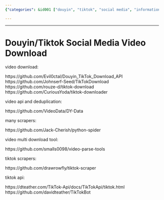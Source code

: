 ```yaml
---
{"categories": &id001 ["douyin", "tiktok", "social media", "information gathering", "scraping", "video sources", "API"], "category": "Video Downloaders", "date": "2023-12-22 23:52:59", "description": "This article provides information on resources for downloading Douyin/TikTok videos. It covers APIs, scrapers, and deduplication tools, along with their respective documentation and a GitHub repository for easy access.", "tags": *id001, "title": "douyin tiktok social media download"}

---
```


------

# Douyin/Tiktok Social Media Video Download

video download:

https://github.com/Evil0ctal/Douyin_TikTok_Download_API
https://github.com/Johnserf-Seed/TikTokDownload
https://github.com/rouze-d/tiktok-download
https://github.com/CuriousYoda/tiktok-downloader

video api and deduplication:

https://github.com/VideoData/DY-Data

many scrapers:

https://github.com/Jack-Cherish/python-spider

video multi download tool:

https://github.com/smalls0098/video-parse-tools

tiktok scrapers:

https://github.com/drawrowfly/tiktok-scraper

tiktok api:

https://dteather.com/TikTok-Api/docs/TikTokApi/tiktok.html
https://github.com/davidteather/TikTokBot

